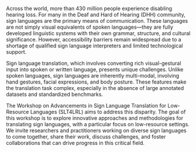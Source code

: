 Across the world, more than 430 million people experience disabling hearing loss. For many in the Deaf and Hard of Hearing (DHH) community, 
sign languages are the primary means of communication. These languages are not simply visual equivalents of spoken languages—they are fully 
developed linguistic systems with their own grammar, structure, and cultural significance. However, accessibility barriers remain widespread 
due to a shortage of qualified sign language interpreters and limited technological support.

Sign language translation, which involves converting rich visual-gestural input into spoken or written language, presents unique challenges. 
Unlike spoken languages, sign languages are inherently multi-modal, involving hand gestures, facial expressions, and body posture. These 
features make the translation task complex, especially in the absence of large annotated datasets and standardized benchmarks.

The Workshop on Advancements in Sign Language Translation for Low-Resource Languages (SLT4LRL) aims to address this disparity. The goal of this
workshop is to explore innovative approaches and methodologies for translating sign languages, with a particular focus on low-resource settings.
We invite researchers and practitioners working on diverse sign languages to come together, share their work, discuss challenges, and foster 
collaborations that can drive progress in this critical field.

